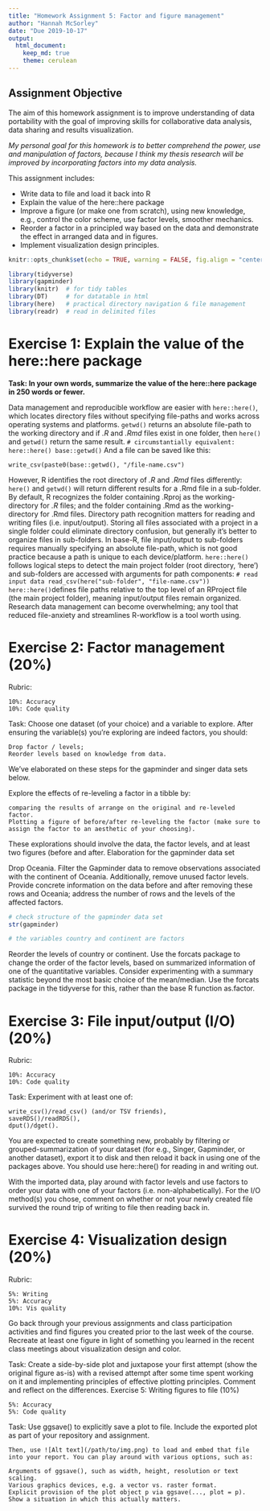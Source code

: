 ```yaml
---
title: "Homework Assignment 5: Factor and figure management"
author: "Hannah McSorley"
date: "Due 2019-10-17"
output: 
  html_document:
    keep_md: true
    theme: cerulean
---
```


## Assignment Objective

The aim of this homework assignment is to improve understanding of data portability with the goal of improving skills for collaborative data analysis, data sharing and results visualization.

_My personal goal for this homework is to better comprehend the power, use and manipulation of factors, because I think my thesis research will be improved by incorporating factors into my data analysis._

This assignment includes:

* Write data to file and load it back into R
* Explain the value of the here::here package
* Improve a figure (or make one from scratch), using new knowledge, e.g., control the color scheme, use factor levels, smoother mechanics.
* Reorder a factor in a principled way based on the data and demonstrate the effect in arranged data and in figures.
* Implement visualization design principles.


```r
knitr::opts_chunk$set(echo = TRUE, warning = FALSE, fig.align = "center")
```

```r
library(tidyverse)
library(gapminder)
library(knitr)  # for tidy tables
library(DT)     # for datatable in html
library(here)   # practical directory navigation & file management 
library(readr)  # read in delimited files
```

# Exercise 1: Explain the value of the here::here package 

__Task: In your own words, summarize the value of the here::here package in 250 words or fewer.__

Data management and reproducible workflow are easier with ```here::here()```, which locates directory files without specifying file-paths and works across operating systems and platforms.
```getwd()``` returns an absolute file-path to the working directory and if _.R_ and _.Rmd_ files exist in one folder, then ```here()``` and ```getwd()``` return the same result. 
 ```
 # circumstantially equivalent:
here::here()
base::getwd()
```
And a file can be saved like this:
```
write_csv(paste0(base::getwd(), "/file-name.csv")
```
However, R identifies the root directory of _.R_ and _.Rmd_ files differently: ```here()``` and ```getwd()``` will return different results for a .Rmd file in a sub-folder. By default, R recognizes the folder containing .Rproj as the working-directory for _.R_ files; and the folder containing .Rmd as the working-directory for .Rmd files. Directory path recognition matters for reading and writing files (i.e. input/output).
Storing all files associated with a project in a single folder could eliminate directory confusion, but generally it’s better to organize files in sub-folders. In base-R, file input/output to sub-folders requires manually specifying an absolute file-path, which is not good practice because a path is unique to each device/platform.
```here::here()``` follows logical steps to detect the main project folder (root directory, ‘here’) and sub-folders are accessed with arguments for path components:
  ```
# read input data
read_csv(here("sub-folder", "file-name.csv"))
```
```here::here()```defines file paths relative to the top level of an RProject file (the main project folder), meaning input/output files remain organized. Research data management can become overwhelming; any tool that reduced file-anxiety and streamlines R-workflow is a tool worth using.


# Exercise 2: Factor management (20%)

Rubric:

    10%: Accuracy
    10%: Code quality

Task: Choose one dataset (of your choice) and a variable to explore. After ensuring the variable(s) you’re exploring are indeed factors, you should:

    Drop factor / levels;
    Reorder levels based on knowledge from data.

We’ve elaborated on these steps for the gapminder and singer data sets below.

Explore the effects of re-leveling a factor in a tibble by:

    comparing the results of arrange on the original and re-leveled factor.
    Plotting a figure of before/after re-leveling the factor (make sure to assign the factor to an aesthetic of your choosing).

These explorations should involve the data, the factor levels, and at least two figures (before and after.
Elaboration for the gapminder data set

Drop Oceania. Filter the Gapminder data to remove observations associated with the continent of Oceania. Additionally, remove unused factor levels. Provide concrete information on the data before and after removing these rows and Oceania; address the number of rows and the levels of the affected factors.

```r
# check structure of the gapminder data set
str(gapminder)

# the variables country and continent are factors


```

Reorder the levels of country or continent. Use the forcats package to change the order of the factor levels, based on summarized information of one of the quantitative variables. Consider experimenting with a summary statistic beyond the most basic choice of the mean/median. Use the forcats package in the tidyverse for this, rather than the base R function as.factor.


# Exercise 3: File input/output (I/O) (20%)

Rubric:

    10%: Accuracy
    10%: Code quality

Task: Experiment with at least one of:

    write_csv()/read_csv() (and/or TSV friends),
    saveRDS()/readRDS(),
    dput()/dget().

You are expected to create something new, probably by filtering or grouped-summarization of your dataset (for e.g., Singer, Gapminder, or another dataset), export it to disk and then reload it back in using one of the packages above. You should use here::here() for reading in and writing out.

With the imported data, play around with factor levels and use factors to order your data with one of your factors (i.e. non-alphabetically). For the I/O method(s) you chose, comment on whether or not your newly created file survived the round trip of writing to file then reading back in.


# Exercise 4: Visualization design (20%)

Rubric:

    5%: Writing
    5%: Accuracy
    10%: Vis quality

Go back through your previous assignments and class participation activities and find figures you created prior to the last week of the course. Recreate at least one figure in light of something you learned in the recent class meetings about visualization design and color.

Task: Create a side-by-side plot and juxtapose your first attempt (show the original figure as-is) with a revised attempt after some time spent working on it and implementing principles of effective plotting principles. Comment and reflect on the differences.
Exercise 5: Writing figures to file (10%)

    5%: Accuracy
    5%: Code quality

Task: Use ggsave() to explicitly save a plot to file. Include the exported plot as part of your repository and assignment.
```
Then, use ![Alt text](/path/to/img.png) to load and embed that file into your report. You can play around with various options, such as:
```
    Arguments of ggsave(), such as width, height, resolution or text scaling.
    Various graphics devices, e.g. a vector vs. raster format.
    Explicit provision of the plot object p via ggsave(..., plot = p). Show a situation in which this actually matters.


